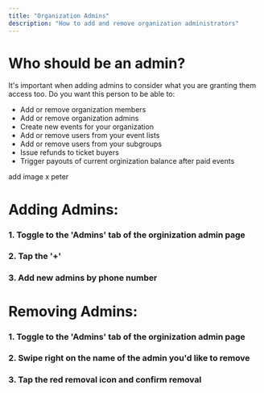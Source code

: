 ```yaml
---
title: "Organization Admins"
description: "How to add and remove organization administrators"
---
```

# Who should be an admin?
It's important when adding admins to consider what you are granting them access too. Do you want this person to be able to:
- Add or remove organization members
- Add or remove organization admins
- Create new events for your organization
- Add or remove users from your event lists
- Add or remove users from your subgroups
- Issue refunds to ticket buyers
- Trigger payouts of current orginization balance after paid events

add image x peter
#
# Adding Admins:
### 1. Toggle to the 'Admins' tab of the orginization admin page
### 2. Tap the '+'
### 3. Add new admins by phone number

#
# Removing Admins:
### 1. Toggle to the 'Admins' tab of the orginization admin page
### 2. Swipe right on the name of the admin you'd like to remove
### 3. Tap the red removal icon and confirm removal 